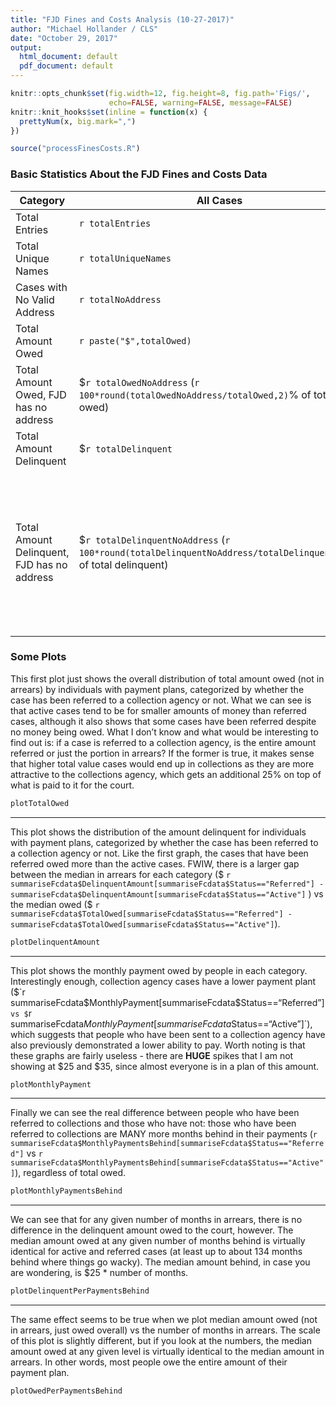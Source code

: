 ```yaml
---
title: "FJD Fines and Costs Analysis (10-27-2017)"
author: "Michael Hollander / CLS"
date: "October 29, 2017"
output:
  html_document: default
  pdf_document: default
---
```


```r
knitr::opts_chunk$set(fig.width=12, fig.height=8, fig.path='Figs/',
                      echo=FALSE, warning=FALSE, message=FALSE)
knitr::knit_hooks$set(inline = function(x) {
  prettyNum(x, big.mark=",")
})
```

```r
source("processFinesCosts.R")
```

### Basic Statistics About the FJD Fines and Costs Data
Category | All Cases | Active Cases | Referred Cases
---------|-----------|-----------|-----------
Total Entries | `r totalEntries` | `r totalActive` (`r 100*round(totalActive/totalEntries,2)`%)| `r totalReferred`  (`r 100*round(totalReferred/totalEntries,2)`%)
Total Unique Names | `r totalUniqueNames` 
Cases with No Valid Address | `r totalNoAddress` | `r totalNoAddressActive` (`r 100*round(totalNoAddressActive/totalNoAddress,2)`%)| `r totalNoAddressReferred` (`r 100*round(totalNoAddressReferred/totalNoAddress,2)`%)
Total Amount Owed | `r paste("$",totalOwed)` | `r paste("$",totalOwed-totalOwedReferred)` (`r 100*(1-round(totalOwedReferred/totalOwed,2))`%) |`r paste("$",totalOwedReferred)` (`r 100*round(totalOwedReferred/totalOwed,2)`%)
Total Amount Owed, FJD has no address | $`r totalOwedNoAddress` (`r 100*round(totalOwedNoAddress/totalOwed,2)`% of total owed) | $`r totalOwedNoAddressActive` (`r 100*round(totalOwedNoAddressActive/(totalOwed - totalOwedReferred),2)`% of total owed)| $`r totalOwedNoAddressReferred` (`r 100*round(totalOwedNoAddressReferred/totalOwedReferred,2)`% of total owed)
Total Amount Delinquent | $`r totalDelinquent`| $`r totalDelinquent-totalDelinquentReferred` (`r 100*round(1-totalDelinquentReferred/totalDelinquent,2)`%)| $`r totalDelinquentReferred` (`r 100*round(totalDelinquentReferred/totalDelinquent,2)`%)
Total Amount Delinquent, FJD has no address | $`r totalDelinquentNoAddress` (`r 100*round(totalDelinquentNoAddress/totalDelinquent,2)`% of total delinquent) | $`r totalDelinquentNoAddressActive` (`r 100*round(totalDelinquentNoAddressActive/(totalDelinquent-totalDelinquentReferred),2)`% of total delinquent) | $`r totalDelinquentNoAddressReferred` (`r 100*round(totalDelinquentNoAddressReferred/totalDelinquentReferred,2)`% of total delinquent)
Median Monthly Payment | `r paste("$", median(fcdata$MonthlyPayment))` | `r paste("$", summariseFcdata$MonthlyPayment[summariseFcdata$Status=="Active"])` | `r paste("$", summariseFcdata$MonthlyPayment[summariseFcdata$Status=="Referred"])`
Median months in Arrears | `r median(fcdata$MonthlyPaymentsBehindRounded[fcdata$MonthlyPayment > 0])` | `r summariseFcdata$MonthlyPaymentsBehindRounded[summariseFcdata$Status=="Active"]` | `r summariseFcdata$MonthlyPaymentsBehindRounded[summariseFcdata$Status=="Referred"]`
Median months in Arrears, FJD has no address | `r median(fcdata$MonthlyPaymentsBehindRounded[fcdata$MonthlyPayment > 0 & fcdata$Address == "No valid address on record"])` | `r summariseFcdataNoAddress$MonthlyPaymentsBehindRounded[summariseFcdata$Status=="Active"]` | `r summariseFcdataNoAddress$MonthlyPaymentsBehindRounded[summariseFcdata$Status=="Referred"]`


### Some Plots
This first plot just shows the overall distribution of total amount owed (not in arrears) by individuals with payment plans, categorized by whether the case has been referred to a collection agency or not.  What we can see is that active cases tend to be for smaller amounts of money than referred cases, although it also shows that some cases have been referred despite no money being owed. What I don't know and what would be interesting to find out is: if a case is referred to a collection agency, is the entire amount referred or just the portion in arrears?  If the former is true, it makes sense that higher total value cases would end up in collections as they are more attractive to the collections agency, which gets an additional 25% on top of what is paid to it for the court.    
```r
plotTotalOwed
```

***

This plot shows the distribution of the amount delinquent for individuals with payment plans, categorized by whether the case has been referred to a collection agency or not.  Like the first graph, the cases that have been referred owed more than the active cases.  FWIW, there is a larger gap between the median in arrears for each category ($ `r summariseFcdata$DelinquentAmount[summariseFcdata$Status=="Referred"] - summariseFcdata$DelinquentAmount[summariseFcdata$Status=="Active"]` ) vs the median owed ($ `r summariseFcdata$TotalOwed[summariseFcdata$Status=="Referred"] - summariseFcdata$TotalOwed[summariseFcdata$Status=="Active"]`).
```r
plotDelinquentAmount
```

***

This plot shows the monthly payment owed by people in each category.  Interestingly enough, collection agency cases have a lower payment plant ($`r summariseFcdata$MonthlyPayment[summariseFcdata$Status=="Referred"]` vs $`r summariseFcdata$MonthlyPayment[summariseFcdata$Status=="Active"]`), which suggests that people who have been sent to a collection agency have also previously demonstrated a lower ability to pay.  Worth noting is that these graphs are fairly useless - there are **HUGE** spikes that I am not showing at $25 and $35, since almost everyone is in a plan of this amount.
```r
plotMonthlyPayment
```

***
Finally we can see the real difference between people who have been referred to collections and those who have not: those who have been referred to collections are MANY more months behind in their payments (`r summariseFcdata$MonthlyPaymentsBehind[summariseFcdata$Status=="Referred"]` vs `r summariseFcdata$MonthlyPaymentsBehind[summariseFcdata$Status=="Active"]`), regardless of total owed.
```r
plotMonthlyPaymentsBehind
```

*** 
We can see that for any given number of months in arrears, there is no difference in the delinquent amount owed to the court, however.  The median amount owed at any given number of months behind is virtually identical for active and referred cases (at least up to about 134 months behind where things go wacky).  The median amount behind, in case you are wondering, is $25 * number of months.
```r
plotDelinquentPerPaymentsBehind
```

***
The same effect seems to be true when we plot median amount owed (not in arrears, just owed overall) vs the number of months in arrears.  The scale of this plot is slightly different, but if you look at the numbers, the median amount owed at any given level is virtually identical to the median amount in arrears.  In other words, most people owe the entire amount of their payment plan.  
```r
plotOwedPerPaymentsBehind
```